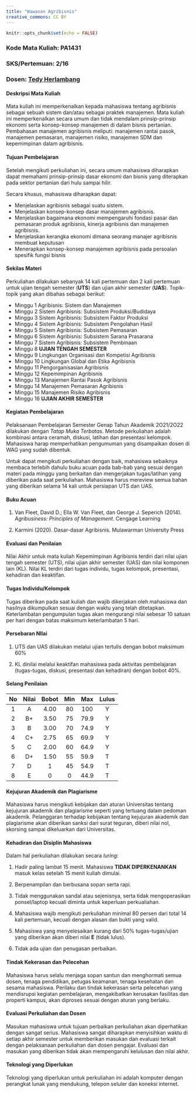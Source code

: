 ```yaml
---
title: "Wawasan Agribisnis"
creative_commons: CC BY
---
```


```r
knitr::opts_chunk$set(echo = FALSE)
```

### Kode Mata Kuliah: PA1431

### SKS/Pertemuan: 2/16

### Dosen: [Tedy Herlambang](https://bangtedy.github.io)

#### Deskripsi Mata Kuliah

Mata kuliah ini memperkenalkan kepada mahasiswa tentang agribisnis sebagai sebuah sistem dan/atau sebagai praktek manajemen. Mata kuliah ini memperkenalkan secara umum dan tidak mendalam prinsip-prinsip ekonomi serta konsep-konsep manajemen di dalam bisnis pertanian. Pembahasan manajemen agribisnis meliputi: manajemen rantai pasok, manajemen pemasaran, manajemen risiko, manajemen SDM dan kepemimpinan dalam agribisnis.

#### Tujuan Pembelajaran

Setelah mengikuti perkuliahan ini, secara umum mahasiswa diharapkan dapat memahami prinsip-prinsip dasar ekonomi dan bisnis yang diterapkan pada sektor pertanian dari hulu sampai hilir.

Secara khusus, mahasiswa diharapkan dapat:

* Menjelaskan agribisnis sebagai suatu sistem.
* Menjelaskan konsep-konsep dasar manajemen agribisnis.
* Menjelaskan bagaimana ekonomi mempengaruhi fondasi pasar dan pemasaran produk agribisnis, kinerja agribisnis dan manajemen agribisnis.
* Menjelaskan kerangka ekonomi dimana seorang manajer agribisnis membuat keputusan
* Menerapkan konsep-konsep manajemen agribisnis pada persoalan spesifik fungsi bisnis

#### Sekilas Materi

Perkuliahan dilakukan sebanyak 14 kali pertemuan dan 2 kali pertemuan untuk
ujian tengah semester (**UTS**) dan ujian akhir semester (**UAS**). Topik-topik yang akan dibahas sebagai berikut:

:::obj

* Minggu 1 Agribisnis: Sistem dan Manajemen
* Minggu 2 Sistem Agribisnis: Subsistem Produksi/Budidaya
* Minggu 3 Sistem Agribisnis: Subsistem Faktor Produksi
* Minggu 4 Sistem Agribisnis: Subsistem Pengolahan Hasil
* Minggu 5 Sistem Agribisnis: Subsistem Pemasaran
* Minggu 6 Sistem Agribisnis: Subsistem Sarana Prasarana
* Minggu 7 Sistem Agribisnis: Subsistem Pembinaan
* Minggu 8 **UJIAN TENGAH SEMESTER**
* Minggu 9 Lingkungan Organisasi dan Kompetisi Agribisnis 
* Minggu 10 Lingkungan Global dan Etika Agribisnis
* Minggu 11 Pengorganisasian Agribisnis
* Minggu 12 Kepemimpinan Agribisnis
* Minggu 13 Manajemen Rantai Pasok Agribisnis
* Minggu 14 Manajemen Pemasaran Agribisnis
* Minggu 15 Manajemen Risiko Agribisnis
* Minggu 16 **UJIAN AKHIR SEMESTER**

:::

#### Kegiatan Pembelajaran

Pelaksanaan Pembelajaran Semester Genap Tahun Akademik 2O21/2O22 dilakukan dengan *Tatap Muka Terbatas*. Metode perkuliahan adalah kombinasi antara ceramah, diskusi, latihan dan presentasi kelompok. Mahasiswa harap memperhatikan pengumuman yang disampaikan dosen di WAG yang sudah dibentuk. 

Untuk dapat mengikuti perkuliahan dengan baik, mahasiswa sebaiknya membaca terlebih dahulu buku acuan pada bab-bab yang sesuai dengan materi pada minggu yang berkaitan dan mengerjakan tugas/latihan yang diberikan pada saat perkuliahan. Mahasiswa harus mereview semua bahan yang diberikan selama 14 kali untuk persiapan UTS dan UAS. 

#### Buku Acuan

1. Van Fleet, David D.; Ella W. Van Fleet, dan George J. Seperich (2014). *Agribusiness: Principles of Management*. Cengage Learning

2. Karmini (2020). Dasar-dasar Agribisnis. Mulawarman University Press

#### Evaluasi dan Penilaian

Nilai Akhir untuk mata kuliah Kepemimpinan Agribisnis terdiri dari nilai ujian tengah semester (UTS), nilai ujian akhir semester (UAS) dan nilai komponen lain (KL). Nilai KL terdiri dari tugas individu, tugas kelompok, presentasi, kehadiran dan keaktifan. 

#### Tugas Individu/Kelompok

Tugas diberikan pada saat kuliah dan wajib dikerjakan oleh mahasiswa dan
hasilnya dikumpulkan sesuai dengan waktu yang telah ditetapkan. Keterlambatan pengumpulan tugas akan mengurangi nilai sebesar 10 satuan per hari dengan batas maksimum keterlambatan 5 hari.

#### Persebaran NIlai

1. UTS dan UAS dilakukan melalui ujian tertulis dengan bobot maksimum 60%

2. KL dinilai melalui keaktifan mahasiswa pada aktivitas pembelajaran (tugas-tugas, diskusi, presentasi dan kehadiran) dengan bobot 40%.

#### Selang Penilaian

|No|Nilai|Bobot|Min|Max|Lulus|
|:---:|:---:|:---:|:---:|:---:|:---:|
|1  | A |4.00|80|100|Y|
|2  |B+|3.50|75|79.9|Y|
|3 | B |3.00 | 70|74.9|Y|
|4 | C+ | 2.75| 65| 69.9| Y|
|5|C|2.00|60|64.9|Y|
|6|D+|1.50| 55 |59.9| T|
|7|D|1| 45|54.9| T|
|8|E|0|0|44.9| T|

#### Kejujuran Akademik dan Plagiarisme 

Mahasiswa harus mengikuti kebijakan dan aturan Universitas tentang kejujuran akademik dan plagiarisme seperti yang tertuang dalam pedoman akademik. Pelanggaran terhadap kebijakan tentang kejujuran akademik dan plagiarisme akan diberikan sanksi dari surat teguran, diberi nilai nol, skorsing sampai dikeluarkan dari Universitas.

#### Kehadiran dan Disiplin Mahasiswa

Dalam hal perkuliahan dilakukan secara *luring*:

1. Hadir paling lambat 15 menit. Mahasiswa **TIDAK DIPERKENANKAN** masuk kelas setelah 15 menit kuliah dimulai.

2. Berpenampilan dan berbusana sopan serta rapi.

3. Tidak menggunakan sandal atau sejenisnya, serta tidak mengoperasikan ponsel/laptop kecuali diminta untuk keperluan perkualiahan.

4. Mahasiswa wajib mengikuti perkuliahan minimal 80 persen dari total 14 kali pertemuan, kecuali dengan alasan dan bukti yang valid.

5. Mahasiswa yang menyelesaikan kurang dari 50% tugas-tugas/ujian yang diberikan akan diberi nilai **E** (tidak lulus). 

6. Tidak ada ujian dan penugasan perbaikan.

#### Tindak Kekerasan dan Pelecehan

Mahasiswa harus selalu menjaga sopan santun dan menghormati semua dosen, tenaga pendidikan, petugas keamanan, tenaga kesehatan dan sesama mahasiswa. Perilaku dan tindak kekerasan serta pelecehan yang mendisrupsi kegiatan pembelajaran, mengakibatkan kerusakan fasilitas dan properti kampus, akan diproses sesuai dengan aturan yang berlaku.

#### Evaluasi Perkuliahan dan Dosen

Masukan mahasiswa untuk tujuan perbaikan perkuliahan akan diperhatikan dengan sangat serius. Mahasiswa sangat diharapkan menyisihkan waktu di setiap akhir semester untuk memberikan masukan dan evaluasi terkait dengan pelaksanaan perkuliahan dan dosen pengajar. Evaluasi dan masukan yang diberikan tidak akan mempengaruhi kelulusan dan nilai akhir.

#### Teknologi yang Diperlukan

Teknologi yang diperlukan untuk perkuliahan ini adalah komputer dengan perangkat lunak yang mendukung, telepon seluler dan koneksi internet. 
